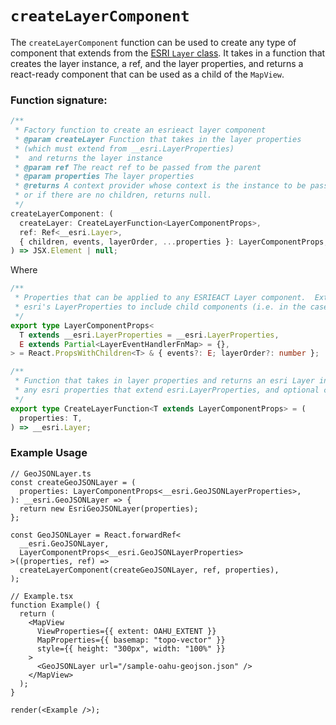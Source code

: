 # `createLayerComponent`

The `createLayerComponent` function can be used to create any type of component that extends from the [ESRI `Layer` class](https://developers.arcgis.com/javascript/latest/api-reference/esri-layers-Layer.html). It takes in a function that creates the layer instance, a ref, and the layer properties, and returns a react-ready component that can be used as a child of the `MapView`.

### Function signature:

```ts
/**
 * Factory function to create an esrieact layer component
 * @param createLayer Function that takes in the layer properties
 * (which must extend from __esri.LayerProperties)
 *  and returns the layer instance
 * @param ref The react ref to be passed from the parent
 * @param properties The layer properties
 * @returns A context provider whose context is the instance to be passed to children,
 * or if there are no children, returns null.
 */
createLayerComponent: (
  createLayer: CreateLayerFunction<LayerComponentProps>,
  ref: Ref<__esri.Layer>,
  { children, events, layerOrder, ...properties }: LayerComponentProps,
) => JSX.Element | null;
```

Where

```ts
/**
 * Properties that can be applied to any ESRIEACT Layer component.  Extends from
 * esri's LayerProperties to include child components (i.e. in the case of GroupLayers)
 */
export type LayerComponentProps<
  T extends __esri.LayerProperties = __esri.LayerProperties,
  E extends Partial<LayerEventHandlerFnMap> = {},
> = React.PropsWithChildren<T> & { events?: E; layerOrder?: number };

/**
 * Function that takes in layer properties and returns an esri Layer instance. Properties must be
 * any esri properties that extend esri.LayerProperties, and optional children
 */
export type CreateLayerFunction<T extends LayerComponentProps> = (
  properties: T,
) => __esri.Layer;
```

### Example Usage

```tsx live noInline
// GeoJSONLayer.ts
const createGeoJSONLayer = (
  properties: LayerComponentProps<__esri.GeoJSONLayerProperties>,
): __esri.GeoJSONLayer => {
  return new EsriGeoJSONLayer(properties);
};

const GeoJSONLayer = React.forwardRef<
  __esri.GeoJSONLayer,
  LayerComponentProps<__esri.GeoJSONLayerProperties>
>((properties, ref) =>
  createLayerComponent(createGeoJSONLayer, ref, properties),
);

// Example.tsx
function Example() {
  return (
    <MapView
      ViewProperties={{ extent: OAHU_EXTENT }}
      MapProperties={{ basemap: "topo-vector" }}
      style={{ height: "300px", width: "100%" }}
    >
      <GeoJSONLayer url="/sample-oahu-geojson.json" />
    </MapView>
  );
}

render(<Example />);
```
